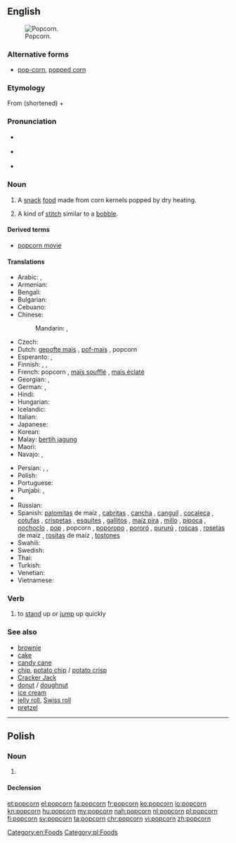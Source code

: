 {{also|Popcorn}}
==English==
[[Image:Popcorn04.jpg|thumb|right|Popcorn.]]

===Alternative forms===
* [[pop-corn]], [[popped corn]]

===Etymology===
From {{term|popped}} (shortened) + {{term|corn}}

===Pronunciation===
* {{a|UK}} {{IPA|/ˈpɒp.kɔː(ɹ)n/}} {{X-SAMPA|/"pQpkO:n/}}
* {{a|US}} {{IPA|/ˈpɑp.kɔɹn/}} {{X-SAMPA|/"pApkOrn/}}
* {{a|Boston|New England}} {{IPA|/ˈpʌp.kɔrn/|[ˈpʌp.kɒːn]|[ˈpʌp.kɔɹn]}}

===Noun===
{{en-noun|~}}

# {{context|chiefly|uncountable|lang=en}} A [[snack]] [[food]] made from corn kernels popped by dry heating.
# {{context|knitting|lang=en}} A kind of [[stitch]] similar to a [[bobble]].

====Derived terms====
* [[popcorn movie]]

====Translations====
{{trans-top|popcorn}}
* Arabic: {{t|ar|فشار|m|tr=fushaar}},  {{t|ar|بوبكورن|m|tr=bubkuurn}}
* Armenian: {{t|hy|ադի-բուդի|tr=adi-budi}}
* Bengali: {{t|bn|পপকর্ন|tr=popkorn|sc=Beng}}
* Bulgarian: {{t|bg|пукакнка|f|tr=pukaknka|sc=Cyrl}}
* Cebuano: {{t|ceb|papkorn}}
* Chinese:
*: Mandarin: {{t+|cmn|玉米花|tr=yùmǐhuā|sc=Hani}},  {{t+|cmn|爆米花|tr=bàomǐhuā|sc=Hani}}
* Czech: {{t|cs|popcorn|m}}
* Dutch: [[gepofte maïs]] {{g|m}}, [[pof-maïs]] {{g|m}}, popcorn {{g|m}}
* Esperanto: {{t|eo|krevmaizo}}, {{t|eo|pufmaizo}}
* Finnish: {{t+|fi|popcorn}}, {{t+|fi|paukkumaissi}}, {{t|fi|paahtomaissi}}
* French: popcorn {{g|m}}, [[maïs soufflé]] {{g|m}}, [[maïs éclaté]] {{g|m}} {{qualifier|Canadian French}}
* Georgian: {{t|ka|პოპკორნი|tr=popkorni|sc=Geor}}, {{t|ka|ბატი-ბუტი|tr=bati-buti|sc=Geor}}
* German: {{t+|de|Popcorn|n}}, {{t|de|Puffmais|m}}
* Hindi: {{t|hi|पॉपकॉर्न|tr=popkorn}}
* Hungarian: {{t+|hu|pattogatott kukorica}}
* Icelandic: {{t|is|poppkorn|n}}
* Italian: {{t|it|popcorn|m-p}}
* Japanese: {{t|ja|ポップコーン|tr=poppukōn}}
* Korean: {{t|ko|팝콘|tr=papkon|sc=Hang}}
* Malay: [[bertih jagung]]
* Maori: {{t|mi|kānga pāhūhū}}
* Navajo: {{t|nv|naadą́ą́ʼ dilchxoshí}}, {{t|nv|diltáłii}}
{{trans-mid}}
* Persian: {{t|fa|پف فیل|tr=pofefil}}, {{t+|fa|چس فیل|tr=ĉosefil}}, {{t|fa|پاپکرن|tr=pâpkorn|sc=fa-Arab}}
* Polish: {{t+|pl|popcorn|m}}
* Portuguese: {{t+|pt|pipoca|f}}
* Punjabi: {{t|pa|ਪੋਪਕੋਰਨ|m|tr=popkorn|sc=Guru}}, {{t|pa|ਭੁੱਟਾ|m|tr=phutta|sc=Guru}}
* {{trreq|ro}}
* Russian: {{t+|ru|попкорн|m|tr=popkórn}}
* Spanish: [[palomita]]s de maíz {{g|f}} {{qualifier|especially Costa Rica|Honduras|Mexico|Nicaragua|Spain}}, [[cabrita]]s {{g|f}} {{qualifier|Chile}}, [[cancha]] {{g|f}} {{qualifier|Peru - also canchita}}, [[canguil]] {{g|m}} {{qualifier|Ecuador}}, [[cocaleca]] {{g|f}} {{qualifier|Dominican Republic}}, [[cotufa]]s {{g|f}} {{qualifier|Spain’s Canary Islands|Venezuela}}, [[crispeta]]s {{g|f}} {{qualifier|Colombia|Northern Central Mexico}}, [[esquite]]s {{g|m}} {{qualifier|Northwestern Mexico}}, [[gallito]]s {{g|m}} {{qualifier|Northwestern Venezuela}}, [[maíz pira]] {{g|f}} {{qualifier|Colombia}}, [[millo]] {{g|m}} {{qualifier|Panama}}, [[pipoca]] {{g|f}} {{qualifier|Bolivia}}, [[pochoclo]] {{g|m}} {{qualifier|Argentina}}, [[pop]] {{g|m}} {{qualifier|Uruguay}}, popcorn {{g|m}} {{qualifier|Panama|Puerto Rico}}, [[poporopo]] {{g|m}} {{qualifier|Guatemala}}, [[pororó]] {{g|m}} {{qualifier|Eastern Bolivia|Northern and Western Argentina|Paraguay|Uruguay}}, [[pururú]] {{g|m}} {{qualifier|Northern Central Argentina}}, [[rosca]]s {{g|f}} {{qualifier|Spain’s Canary Islands}}, [[roseta]]s de maíz {{g|f}} {{qualifier|El Salvador|Puerto Rico|Southern Spain}}, [[rosita]]s de maíz {{g|f}} {{qualifier|Cuba}}, [[tostón|tostones]] {{g|m}} {{qualifier|Southeastern Spain}}
* Swahili: {{t|sw|bisi}}
* Swedish: {{t+|sv|popcorn|n}}
* Thai: {{t|th|ป๊อปคอร์น|tr=popcorn|sc=Thai}}
* Turkish: {{t|tr|patlamış mısır}}
* Venetian: {{t+|vec|móneghe}}
* Vietnamese: {{t|vi|bắp rang}}
{{trans-bottom}}

===Verb===
{{en-verb}}

# to [[stand]] up or [[jump]] up quickly

===See also===
* [[brownie]]
* [[cake]]
* [[candy cane]]
* [[chip]], [[potato chip]] / [[potato crisp]]
* [[Cracker Jack]]
* [[donut]] / [[doughnut]]
* [[ice cream]]
* [[jelly roll]], [[Swiss roll]]
* [[pretzel]]

[[Category:en:Foods]]

----

==Polish==

===Noun===
{{pl-noun|m}}

# {{l|en|popcorn}}

====Declension====
{{pl-decl-noun-sing
|popcorn
|popcornu
|popcornowi
|popcorn
|popcornem
|popcornie
|popcornie
}}

[[Category:pl:Foods]]

[[et:popcorn]]
[[el:popcorn]]
[[fa:popcorn]]
[[fr:popcorn]]
[[ko:popcorn]]
[[io:popcorn]]
[[kn:popcorn]]
[[hu:popcorn]]
[[my:popcorn]]
[[nah:popcorn]]
[[nl:popcorn]]
[[pl:popcorn]]
[[fi:popcorn]]
[[sv:popcorn]]
[[ta:popcorn]]
[[chr:popcorn]]
[[vi:popcorn]]
[[zh:popcorn]]
